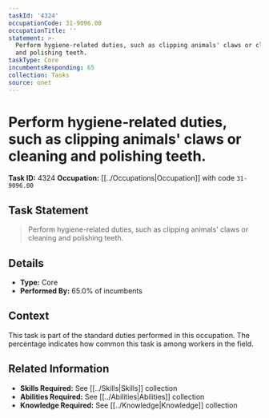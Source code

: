 ```yaml
---
taskId: '4324'
occupationCode: 31-9096.00
occupationTitle: ''
statement: >-
  Perform hygiene-related duties, such as clipping animals' claws or cleaning
  and polishing teeth.
taskType: Core
incumbentsResponding: 65
collection: Tasks
source: onet
---
```

# Perform hygiene-related duties, such as clipping animals' claws or cleaning and polishing teeth.

**Task ID:** 4324
**Occupation:** [[../Occupations|Occupation]] with code `31-9096.00`

## Task Statement

> Perform hygiene-related duties, such as clipping animals' claws or cleaning and polishing teeth.

## Details

- **Type:** Core
- **Performed By:** 65.0% of incumbents

## Context

This task is part of the standard duties performed in this occupation. The percentage indicates how common this task is among workers in the field.

## Related Information

- **Skills Required:** See [[../Skills|Skills]] collection
- **Abilities Required:** See [[../Abilities|Abilities]] collection
- **Knowledge Required:** See [[../Knowledge|Knowledge]] collection
